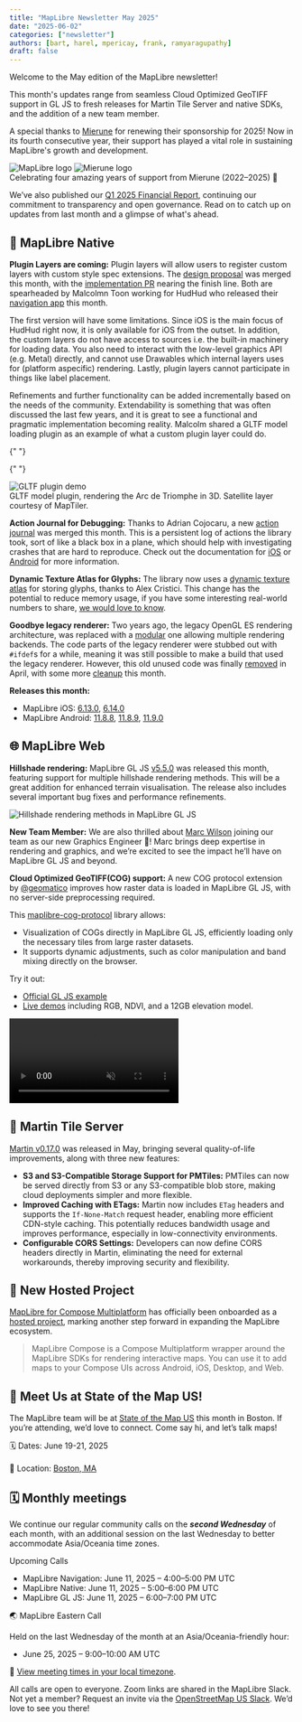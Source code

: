 ```yaml
---
title: "MapLibre Newsletter May 2025"
date: "2025-06-02"
categories: ["newsletter"]
authors: [bart, harel, mpericay, frank, ramyaragupathy]
draft: false
---
```



Welcome to the May edition of the MapLibre newsletter!

This month's updates range from seamless Cloud Optimized GeoTIFF support in GL JS to fresh releases for Martin Tile Server and native SDKs, and the addition of a new team member.

A special thanks to [Mierune](https://www.mierune.co.jp/) for renewing their sponsorship for 2025! Now in its fourth consecutive year, their support has played a vital role in sustaining MapLibre's growth and development.

<div
  style={{
    backgroundColor: "white",
    padding: "2rem",
    border: "10px solid #cfd8dc",
    borderRadius: "0",
    marginBottom: "3rem",
    display: "flex",
    justifyContent: "center",
    alignItems: "center",
    gap: "2rem",
    flexWrap: "nowrap",
    overflow: "hidden",
    flexDirection: "column",
  }}
>
  <div
    style={{
      display: "flex",
      justifyContent: "center",
      alignItems: "center",
      gap: "2rem",
      flexWrap: "nowrap",
      width: "100%",
    }}
  >
    <Image
      src={maplibreLogo}
      alt="MapLibre logo"
      style={{
        width: "40%",
        maxWidth: "300px",
        height: "auto",
        objectFit: "contain",
      }}
    />
    <Image
      src={mieruneLogo}
      alt="Mierune logo"
      style={{
        width: "40%",
        maxWidth: "330px",
        height: "auto",
        objectFit: "contain",
      }}
    />
  </div>
  <div
    style={{
      marginTop: "1rem",
      fontSize: "1rem",
      textAlign: "center",
      color: "#263238",
      fontStyle: "italic",
    }}
  >
    Celebrating four amazing years of support from Mierune (2022–2025) 🙌
  </div>
</div>

We’ve also published our <a href="about/reports/Financial-Report-Q1-2025.pdf" target="_blank">Q1 2025 Financial Report</a>, continuing our commitment to transparency and open governance.
Read on to catch up on updates from last month and a glimpse of what's ahead.

## 📱 MapLibre Native

**Plugin Layers are coming:** Plugin layers will allow users to register custom layers with custom style spec extensions. The [design proposal](https://github.com/maplibre/maplibre-native/blob/main/design-proposals/2025-05-08-plugin-layers.md) was merged this month, with the [implementation PR](https://github.com/maplibre/maplibre-native/pull/3430) nearing the finish line. Both are spearheaded by Malcolmn Toon working for HudHud who released their [navigation app](https://apps.apple.com/us/app/hudhud-maps/id6477774492) this month.

The first version will have some limitations. Since iOS is the main focus of HudHud right now, it is only available for iOS from the outset. In addition, the custom layers do not have access to sources i.e. the built-in machinery for loading data. You also need to interact with the low-level graphics API (e.g. Metal) directly, and cannot use Drawables which internal layers uses for (platform aspecific) rendering. Lastly, plugin layers cannot participate in things like label placement.

Refinements and further functionality can be added incrementally based on the needs of the community. Extendability is something that was often discussed the last few years, and it is great to see a functional and pragmatic implementation becoming reality. Malcolm shared a GLTF model loading plugin as an example of what a custom plugin layer could do.

{" "}

{" "}

<div
  style={{
    display: "flex",
    flexDirection: "column",
    alignItems: "center",
    marginTop: "1rem",
    marginBottom: "1rem",
  }}
>
  <img
    src="https://github.com/user-attachments/assets/a6789d4e-7734-4f57-b41b-0c15b55e79d5"
    alt="GLTF plugin demo"
    style={{
      width: "40%",
      height: "auto",
      maxHeight: "550px",
      objectFit: "contain",
    }}
  />
  <div
    style={{
      fontStyle: "italic",
      fontSize: "0.95rem",
      textAlign: "center",
      marginTop: "0.5rem",
      color: "#444",
    }}
  >
    GLTF model plugin, rendering the Arc de Triomphe in 3D. Satellite layer
    courtesy of MapTiler.
  </div>
</div>

**Action Journal for Debugging:** Thanks to Adrian Cojocaru, a new [action journal](https://github.com/maplibre/maplibre-native/commit/08eb760acdf88692139cc9d777ed95074662387e) was merged this month. This is a persistent log of actions the library took, sort of like a black box in a plane, which should help with investigating crashes that are hard to reproduce. Check out the documentation for [iOS](https://maplibre.org/maplibre-native/ios/latest/documentation/maplibre-native-for-ios/actionjournalexample) or [Android](https://maplibre.org/maplibre-native/android/examples/observability/action-journal/) for more information.

**Dynamic Texture Atlas for Glyphs:** The library now uses a [dynamic texture atlas](https://github.com/maplibre/maplibre-native/pull/3198) for storing glyphs, thanks to Alex Cristici. This change has the potential to reduce memory usage, if you have some interesting real-world numbers to share, [we would love to know](https://github.com/maplibre/maplibre-native/discussions/categories/show-and-tell).

**Goodbye legacy renderer:** Two years ago, the legacy OpenGL ES rendering architecture, was replaced with a [modular](https://github.com/maplibre/maplibre-native/blob/main/design-proposals/2022-10-27-rendering-modularization.md) one allowing multiple rendering backends. The code parts of the legacy renderer were stubbed out with `#ifdef`s for a while, meaning it was still possible to make a build that used the legacy renderer. However, this old unused code was finally [removed](https://github.com/maplibre/maplibre-native/pull/3384) in April, with some more [cleanup](https://github.com/maplibre/maplibre-native/pull/3469) this month.

**Releases this month:**

- MapLibre iOS: [6.13.0](https://github.com/maplibre/maplibre-native/releases/tag/ios-v6.13.0), [6.14.0](https://github.com/maplibre/maplibre-native/releases/tag/ios-v6.14.0)
- MapLibre Android: [11.8.8](https://github.com/maplibre/maplibre-native/releases/tag/android-v11.8.8), [11.8.9](https://github.com/maplibre/maplibre-native/releases/tag/android-v11.8.9), [11.9.0](https://github.com/maplibre/maplibre-native/releases/tag/android-v11.9.0)

## 🌐 MapLibre Web

**Hillshade rendering:** MapLibre GL JS [v5.5.0](https://github.com/maplibre/maplibre-gl-js/releases/tag/v5.5.0) was released this month, featuring support for multiple hillshade rendering methods. This will be a great addition for enhanced terrain visualisation. The release also includes several important bug fixes and performance refinements.

<div
  style={{
    display: "flex",
    justifyContent: "center",
    marginTop: "1rem",
    marginBottom: "1rem",
  }}
>
  <img
    src="https://maplibre.org/maplibre-style-spec/assets/hillshade_methods.png"
    alt="Hillshade rendering methods in MapLibre GL JS"
    style={{ width: "80%", height: "auto" }}
  />
</div>

**New Team Member:** We are also thrilled about <a href="https://github.com/mwilsnd" target="_blank">Marc Wilson</a> joining our team as our new Graphics Engineer 🎉! Marc brings deep expertise in rendering and graphics, and we’re excited to see the impact he’ll have on MapLibre GL JS and beyond.

**Cloud Optimized GeoTIFF(COG) support:** A new COG protocol extension by [@geomatico](https://github.com/geomatico) improves how raster data is loaded in MapLibre GL JS, with no server-side preprocessing required.

This [maplibre-cog-protocol](https://github.com/geomatico/maplibre-cog-protocol) library allows:

- Visualization of COGs directly in MapLibre GL JS, efficiently loading only the necessary tiles from large raster datasets.
- It supports dynamic adjustments, such as color manipulation and band mixing directly on the browser.

Try it out:

- [Official GL JS example](https://maplibre.org/maplibre-gl-js/docs/examples/add-cog/)
- [Live demos](https://labs.geomatico.es/maplibre-cog-protocol) including RGB, NDVI, and a 12GB elevation model.

<div
  style={{
    display: "flex",
    justifyContent: "center",
    marginTop: "1rem",
    marginBottom: "2rem",
  }}
>
  <video
    src="https://github.com/user-attachments/assets/350dd072-43d7-4077-bfec-04db561988f4"
    controls
    autoPlay
    muted
    loop
    playsInline
    style={{
      width: "80%",
      maxWidth: "720px",
      borderRadius: "0.5rem",
      boxShadow: "0 4px 12px rgba(0,0,0,0.1)",
    }}
  />
</div>

## 🧱 Martin Tile Server

[Martin v0.17.0](https://github.com/maplibre/martin/releases/tag/v0.17.0) was released in May, bringing several quality-of-life improvements, along with three new features:

- **S3 and S3-Compatible Storage Support for PMTiles:** PMTiles can now be served directly from S3 or any S3-compatible blob store, making cloud deployments simpler and more flexible.
- **Improved Caching with ETags:** Martin now includes `ETag` headers and supports the `If-None-Match` request header, enabling more efficient CDN-style caching. This potentially reduces bandwidth usage and improves performance, especially in low-connectivity environments.
- **Configurable CORS Settings:** Developers can now define CORS headers directly in Martin, eliminating the need for external workarounds, thereby improving
  security and flexibility.

## 🧩 New Hosted Project

[MapLibre for Compose Multiplatform](https://github.com/maplibre/maplibre-compose) has officially been onboarded as a [hosted project](https://github.com/maplibre/maplibre/issues/441), marking another step forward in expanding the MapLibre ecosystem.

> MapLibre Compose is a Compose Multiplatform wrapper around the MapLibre SDKs for rendering interactive maps. You can use it to add maps to your Compose UIs across Android, iOS, Desktop, and Web.

## 👥 Meet Us at State of the Map US!

The MapLibre team will be at [State of the Map US](https://openstreetmap.us/events/state-of-the-map-us/2025/) this month in Boston. If you’re attending, we’d love to connect. Come say hi, and let’s talk maps!

🗓️ Dates: June 19-21, 2025 <br></br>
📍 Location: [Boston, MA](https://www.openstreetmap.org/relation/2315704)

## 🗓️ Monthly meetings

We continue our regular community calls on the _**second Wednesday**_ of each month, with an additional session on the last Wednesday to better accommodate Asia/Oceania time zones.

Upcoming Calls

- MapLibre Navigation: June 11, 2025 – 4:00–5:00 PM UTC
- MapLibre Native: June 11, 2025 – 5:00–6:00 PM UTC
- MapLibre GL JS: June 11, 2025 – 6:00–7:00 PM UTC

🌏 MapLibre Eastern Call

Held on the last Wednesday of the month at an Asia/Oceania-friendly hour:

- June 25, 2025 – 9:00–10:00 AM UTC

🔗 [View meeting times in your local timezone](https://notime.zone/OS-7DlXOuSRSd).

All calls are open to everyone. Zoom links are shared in the MapLibre Slack.
Not yet a member? Request an invite via the [OpenStreetMap US Slack](https://slack.openstreetmap.us/).
We’d love to see you there!
